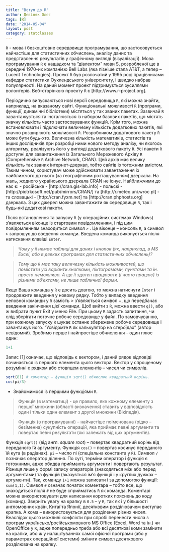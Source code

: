 ```yaml
---
title: "Вступ до R"
author: Девіняк Олег
tags: [R]
date: "2014-05-04"
layout: post
category: statclasses
--- 
```


`R` - мова і безкоштовне середовище програмування, що застосовується найчастіше для статистичних обчислень, аналізу даних та представлення результатів у графічному вигляді (візуалізації). Мова програмування `R` є нащадком та "діалектом" мови S, розробленої ще в середині 1970-их компанією Bell Labs (яка пізніше стала AT&T, а тепер – Lucent Technologies). Проект `R` був розпочатий у 1995 році працівниками кафедри статистики Оуклендського університету, і швидко набрав популярності. На даний момент проект підтримується зусиллями волонтерів. Веб-сторінкою проекту `R` є [http://www.r-project.org].

Періодично випускаються нові версії середовища `R`, які можна знайти, наприклад, на вказаному сайті. Функціональні можливості `R` (програми, функції, динамічні бібліотеки) містяться у так званих пакетах. Зазвичай `R` завантажується та інсталюється із набором базових пакетів, що містять значну кількість часто застосовуваних функцій. Крім того, можна встановлювати і підключати величезну кількість додаткових пакетів, які значно розширюють можливості `R`. Розробником додаткового пакету `R` може бути будь-хто. Величезна кількість математиків, статистів та інших дослідників при розробці ними нового методу аналізу, чи якогось алгоритму, реалізують його у вигляді додаткового пакету `R`. Усі пакети `R` доступні для завантаження із Загального Мережевого Архіву `R` (Comprehensive `R` Archive Network, CRAN). Цей архів має велику кількість так званих інтернет-дзеркал, тобто сайтів із тотожним вмістом. Таким чином, користувач може здійснювати завантаження із найближчого до нього (за географічним розташуванням) дзеркала. На жаль, жодного українського дзеркала CRAN не існує. Найближчими до нас є:
- російське - [http://cran.gis-lab.info]
- польскі - [http://piotrkosoft.net/pub/mirrors/CRAN/] та [http://r.meteo.uni.wroc.pl]
- та словацькі - [http://cran.fyxm.net] та [http://cran.phphosts.org]
дзеркала.
З цих джерел можна завантажити як середовище `R`, так і будь-які додаткові пакети.

Після встановлення та запуску `R` (у операційних системах Windows) з’являється віконце із стартовим повідомленням, і під цим повідомленням знаходиться символ `>` . Це віконце – консоль `R`, а символ `>` запрошує до введення команди. Введена команда виконується після натискання клавіші `Enter`. 

>*Чому у `R` немає таблиці для даних і кнопок (як, наприклад, в MS Excel, або в деяких програмах для статистичних обчислень)?*

>*Тому що `R` має таку величезну кількість можливостей, що помістити усі варіанти кнопками, піктограмами, пунктами та ін. просто неможливо. А ще `R` здатен працювати (і часто працює) із різними об’єктами, не лише табличної форми.*

Якщо Ваша команда у `R` є досить довгою, то можна натиснути `Enter` і продовжити введення у новому рядку. Тобто у випадку  введення неповної команди у `R` замість > з’являється символ +, що передбачає введення закінчення цієї команди. 
Щоб вийти з `R`, можна ввести `q()`, або ж вибрати пункт Exit у меню File. При цьому `R` задасть запитання, чи слід зберігати поточне робоче середовище у файл. По замовчуванню, при кожному запуску `R` шукає останнє збережене робоче середовище і завантажує його.
"Усвідомте `R` як калькулятор на стероїдах" (автор невідомий).
Зробимо перше і найпростіше обчислення - один плюс один:
```r
1+1
```
Запис \[1\] означає, що відповідь є вектором, і даний рядок відповіді починається із першого елемента цього вектора. Вектор у спрощеному розумінні є рядком або стовпцем елементів – чисел чи символів.
```r
sqrt(81) # коментар – функція sqrt() обчислює квадратний корінь.
cos(pi/3)
```
- Знайомимося із першими функціями `R`.

> Функція (в математиці) - це правило, яке кожному елементу з першої множини (області визначення) ставить у відповідність один і тільки один елемент з другої множини (Вікіпедія).

> Функція (в програмуванні) – найчастіше поіменована (рідко – безіменна) сукупність операцій, яка приймає певні аргументи та повертає певні результати (які залежать від цих аргументів).

Функція `sqrt()` (від англ. *square root*) – повертає квадратний корінь від переданого їй аргументу. Функція `cos()` – повертає косинус переданого їй кута (в радіанах). `pi` – число пі (спеціальна константа у `R`). Символ `/` позначає оператор ділення. 
По суті, терміни оператор і функція є тотожними, адже обидва приймають аргументи і повертають результат. Різниця лише у формі запису операторів (знаходяться між або перед аргументами) та функцій (вказується ім’я функції і у круглих дужках – аргументи). Так, команду `1+1` можна записати і за допомогою функції: `sum(1,1)`.
Символ `#` означає початок коментара – тобто все, що знаходиться після `#` не буде сприйматись `R` як команда. Коментарі можна використовувати для написання коротких пояснень до коду (команд).
Зверніть увагу на крапку в `0.5` – у `R`, так як і у більшості англомовних країн, Китаї та Японії, десятковим розділювачем виступає крапка. А кома – використовується для розділення різних чисел. Внаслідок цього можливі конфлікти при спробі перенести числа з програм українсько/російськомовного MS Office (Excel, Word та ін.) чи OpenOffice у `R`, адже попередньо треба або всі десяткові коми замінити на крапки, або ж у налаштуваннях самої офісної програми (або у параметрах операційної системи) змінити символ десяткового розділювача на крапку.
